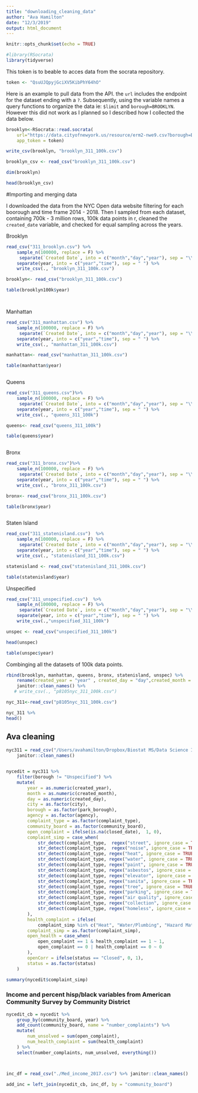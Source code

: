 ```yaml
---
title: "downloading_cleaning_data"
author: "Ava Hamilton"
date: "12/3/2019"
output: html_document
---
```



```r
knitr::opts_chunk$set(echo = TRUE)
```

```r
#library(RSocrata)
library(tidyverse)

```

This token is to beable to acces data from the socrata repository.  
```r
token <- "QsuUJQpyjGciXV5KibPhY64hO"
```
Here is an example to pull data from the API.  the `url` includes the endpoint for the dataset ending with a `?`. Subsequently, using the variable names a query functions to organize the data ie: `$limit` and `borough=BROOKLYN`. However this did not work as I planned so I described how I collected the data below. 
```r
brooklyn<-RSocrata::read.socrata(
    url="https://data.cityofnewyork.us/resource/erm2-nwe9.csv?borough=BROOKLYN&$created_date between `2014/04/23 12:00:00 and 2018/03/05 12:00:00`&$limit=100", 
    app_token = token) 

write_csv(brooklyn, "brooklyn_311_100k.csv")

brooklyn_csv <- read_csv("brooklyn_311_100k.csv")

dim(brooklyn)

head(brooklyn_csv)

```

#Importing and merging data

I downloaded the data from the NYC Open data website filtering for each boorough and time frame 2014 - 2018.  Then I sampled from each dataset, containing 700k - 3 million rows, 100k data points in r, cleaned the `created_date` variable, and checked for equal sampling across the years. 

Brooklyn

```r


read_csv("311_brooklyn.csv") %>%
    sample_n(100000, replace = F) %>%
     separate(`Created Date`, into = c("month","day","year"), sep = "\\/" ) %>%
    separate(year, into = c("year","time"), sep = " ") %>%
    write_csv(., "brooklyn_311_100k.csv")

brooklyn<- read_csv("brooklyn_311_100k.csv")

table(brooklyn100k$year)




```

Manhattan
```r

read_csv("311_manhattan.csv") %>%
    sample_n(100000, replace = F) %>%
     separate(`Created Date`, into = c("month","day","year"), sep = "\\/" ) %>%
    separate(year, into = c("year","time"), sep = " ") %>%
    write_csv(., "manhattan_311_100k.csv")

manhattan<- read_csv("manhattan_311_100k.csv")

table(manhattan$year)



```

Queens
```r


read_csv("311_queens.csv")%>%
    sample_n(100000, replace = F) %>%
     separate(`Created Date`, into = c("month","day","year"), sep = "\\/" ) %>%
    separate(year, into = c("year","time"), sep = " ") %>%
    write_csv(., "queens_311_100k")

queens<- read_csv("queens_311_100k")

table(queens$year)



```
Bronx
```r

read_csv("311_bronx.csv")%>%
    sample_n(100000, replace = F) %>%
     separate(`Created Date`, into = c("month","day","year"), sep = "\\/" ) %>%
    separate(year, into = c("year","time"), sep = " ") %>%
    write_csv(., "bronx_311_100k.csv")

bronx<- read_csv("bronx_311_100k.csv")

table(bronx$year)



```
Staten Island

```r
 

read_csv("311_statenisland.csv")  %>%
    sample_n(100000, replace = F) %>%
     separate(`Created Date`, into = c("month","day","year"), sep = "\\/" ) %>%
    separate(year, into = c("year","time"), sep = " ") %>%
    write_csv(., "statenisland_311_100k.csv")

statenisland <- read_csv("statenisland_311_100k.csv")

table(statenisland$year)


```
Unspecified
```r


read_csv("311_unspecified.csv")  %>%
    sample_n(100000, replace = F) %>%
     separate(`Created Date`, into = c("month","day","year"), sep = "\\/" ) %>%
    separate(year, into = c("year","time"), sep = " ") %>%
    write_csv(.,"unspecified_311_100k")

unspec <- read_csv("unspecified_311_100k")

head(unspec)

table(unspec$year)


```

Combinging all the datasets of 100k data points.
```r
rbind(brooklyn, manhattan, queens, bronx, statenisland, unspec) %>%
    rename(created_year = "year" , created_day = "day",created_month = "month",created_time = "time") %>%
    janitor::clean_names() %>%
   # write_csv(., "p8105nyc_311_100k.csv")
```

```r
nyc_311<-read_csv("p8105nyc_311_100k.csv") 

nyc_311 %>% 
head()
```


## Ava cleaning
```r

nyc311 = read_csv("/Users/avahamilton/Dropbox/Biostat MS/Data Science I/final/p8105nyc_311_100k.csv") %>% 
    janitor::clean_names()


nycedit = nyc311 %>% 
    filter(borough != "Unspecified") %>% 
    mutate(
        year = as.numeric(created_year),
        month = as.numeric(created_month),
        day = as.numeric(created_day),
        city = as.factor(city),
        borough = as.factor(park_borough),
        agency = as.factor(agency),
        complaint_type = as.factor(complaint_type),
        community_board = as.factor(community_board),
        open_complaint = ifelse(is.na(closed_date),  1, 0),
        complaint_simp = case_when(
            str_detect(complaint_type,  regex("street", ignore_case = TRUE))|str_detect(complaint_type,  regex("sidewalk", ignore_case = TRUE))|str_detect(complaint_type,  regex("curb", ignore_case = TRUE)) ~ "Street Condition",
            str_detect(complaint_type,  regex("noise", ignore_case = TRUE)) ~ "Noise",
            str_detect(complaint_type, regex("heat", ignore_case = TRUE)) ~ "Heat",
            str_detect(complaint_type, regex("water", ignore_case = TRUE))| str_detect(complaint_type, regex("leak", ignore_case = TRUE))|str_detect(complaint_type, regex("plumbing", ignore_case = TRUE))|str_detect(complaint_type, regex("boiler", ignore_case = TRUE)) ~ "Water/plumbing",
            str_detect(complaint_type, regex("paint", ignore_case = TRUE)) ~ "Paint/Plaster",
            str_detect(complaint_type, regex("asbestos", ignore_case = TRUE))|str_detect(complaint_type, regex("lead", ignore_case = TRUE))|str_detect(complaint_type, regex("hazard", ignore_case = TRUE))|str_detect(complaint_type, regex("mold", ignore_case = TRUE)) ~ "Hazard Material",
            str_detect(complaint_type, regex("elevator", ignore_case = TRUE)) |str_detect(complaint_type, regex("maintenance", ignore_case = TRUE))|str_detect(complaint_type, regex("electric", ignore_case = TRUE))|str_detect(complaint_type, regex("stairs", ignore_case = TRUE))|str_detect(complaint_type, regex("window", ignore_case = TRUE)) |str_detect(complaint_type, regex("appliance", ignore_case = TRUE)) ~ "Maintenance",
            str_detect(complaint_type, regex("sanita", ignore_case = TRUE))|str_detect(complaint_type, regex("rodent", ignore_case = TRUE))|str_detect(complaint_type, regex("dirty", ignore_case = TRUE))|str_detect(complaint_type, regex("sew", ignore_case = TRUE))|str_detect(complaint_type, regex("standing water", ignore_case = TRUE)) ~ "Sanitation",
            str_detect(complaint_type, regex("tree", ignore_case = TRUE)) ~ "Tree",
            str_detect(complaint_type, regex("parking", ignore_case = TRUE))|str_detect(complaint_type, regex("car", ignore_case = TRUE))|str_detect(complaint_type, regex("drive", ignore_case = TRUE))|str_detect(complaint_type,  regex("vehicle", ignore_case = TRUE))|str_detect(complaint_type,  regex("traffic", ignore_case = TRUE)) ~ "Car/Traffic",
            str_detect(complaint_type, regex("air quality", ignore_case = TRUE)) ~ "Air Quality",
            str_detect(complaint_type, regex("collection", ignore_case = TRUE)) ~ "Collection",
            str_detect(complaint_type, regex("homeless", ignore_case = TRUE))|str_detect(complaint_type, regex("panhandling", ignore_case = TRUE)) ~ "Homeless"
        ),
        health_complaint = ifelse(
            complaint_simp %in% c("Heat", "Water/Plumbing", "Hazard Material", "Sanitation", "Air Quality"), 1,0),
        complaint_simp = as.factor(complaint_simp),
        open_health = case_when(
            open_complaint == 1 & health_complaint == 1 ~ 1,
            open_complaint == 0 | health_complaint == 0 ~ 0
        ),
        openCorr = ifelse(status == "Closed", 0, 1),
        status = as.factor(status)
    )

summary(nycedit$complaint_simp)

```

### Income and percent hisp/black variables from American Community Survey by Community District
```r

nycedit_cb = nycedit %>% 
    group_by(community_board, year) %>%
    add_count(community_board, name = "number_complaints") %>% 
    mutate(
        num_unsolved = sum(open_complaint),
        num_health_complaint = sum(health_complaint)
    ) %>% 
    select(number_complaints, num_unsolved, everything())



inc_df = read_csv("./Med_income_2017.csv") %>% janitor::clean_names()

add_inc = left_join(nycedit_cb, inc_df, by = "community_board")

```


